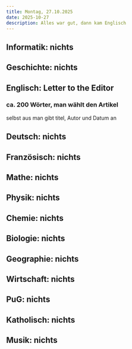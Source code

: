 ```yaml
---
title: Montag, 27.10.2025
date: 2025-10-27
description: Alles war gut, dann kam Englisch 
---
```


## Informatik: nichts

## Geschichte: nichts

## Englisch: Letter to the Editor 
### ca. 200 Wörter, man wählt den Artikel 
selbst aus man gibt titel, Autor und Datum an

## Deutsch: nichts

## Französisch: nichts

## Mathe: nichts

## Physik: nichts

## Chemie: nichts

## Biologie: nichts

## Geographie: nichts

## Wirtschaft: nichts

## PuG: nichts

## Katholisch: nichts

## Musik: nichts
